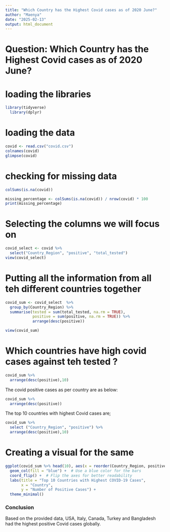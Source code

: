 ---
title: "Which Country has the Highest Covid cases as of 2020 June?"
author: "Maenya"
date: "2025-02-13"
output: html_document
---


# Question: Which Country has the Highest Covid cases as of 2020 June?

# loading the libraries
```{r}
library(tidyverse)
  library(dplyr)
```


  


# loading the data

```{r}
covid <- read.csv("covid.csv")
colnames(covid)
glimpse(covid)

```



# checking for missing data
```{r}
colSums(is.na(covid))

missing_percentage <- colSums(is.na(covid)) / nrow(covid) * 100
print(missing_percentage)
```




# Selecting the columns we will focus on
```{r}
covid_select <- covid %>%
  select("Country_Region", "positive", "total_tested")
view(covid_select)
```





# Putting all the information from all teh different countries together
```{r}
covid_sum <- covid_select  %>% 
  group_by(Country_Region) %>% 
  summarise(tested = sum(total_tested, na.rm = TRUE), 
            positive = sum(positive, na.rm = TRUE)) %>%
            arrange(desc(positive)) 

view(covid_sum)
```




# Which countries have high covid cases against teh tested ?
```{r}
covid_sum %>%
  arrange(desc(positive),10)
```


The covid positive cases as per country are as below:
```{r}
covid_sum %>%
  arrange(desc(positive))
```


The top 10 countries with highest Covid cases are;

```{r}
covid_sum %>%
  select ("Country_Region", "positive") %>%
  arrange(desc(positive),10)
```


# Creating a visual for the same
```{r}

ggplot(covid_sum %>% head(10), aes(x = reorder(Country_Region, positive), y = positive)) +
  geom_col(fill = "blue") +  # Use a blue color for the bars
  coord_flip() +  # Flip the axes for better readability
  labs(title = "Top 10 Countries with Highest COVID-19 Cases",
       x = "Country",
       y = "Number of Positive Cases") +
  theme_minimal()
```


### Conclusion

 Based on the provided data, USA, Italy, Canada, Turkey and Bangladesh had the highest positive Covid cases globally. 
